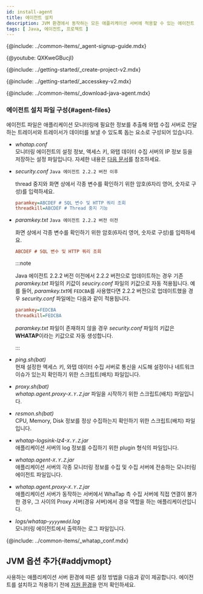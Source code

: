 ```yaml
---
id: install-agent
title: 에이전트 설치
description: JVM 환경에서 동작하는 모든 애플리케이션 서버에 적용할 수 있는 에이전트 설치 방법을 확인하세요.
tags: [ Java, 에이전트, 프로젝트 ]
---
```




{@include: ../common-items/_agent-signup-guide.mdx}

{@youtube: QXKweGBucjI}

{@include: ../getting-started/_create-project-v2.mdx}  

{@include: ../getting-started/_accesskey-v2.mdx}

{@include: ../common-items/_download-java-agent.mdx}  

### 에이전트 설치 파일 구성{#agent-files}

에이전트 파일은 애플리케이션 모니터링에 필요한 정보를 추출해 와탭 수집 서버로 전달하는 트레이서와 트레이서가 데이터를 보낼 수 있도록 돕는 요소로 구성되어 있습니다.

* *whatap.conf*<br/>
  모니터링 에이전트의 설정 정보, 액세스 키, 와탭 데이터 수집 서버의 IP 정보 등을 저장하는 설정 파일입니다. 자세한 내용은 [다음 문서](set-agent)를 참조하세요.

* *security.conf* `Java 에이전트 2.2.2 버전 이후`

  thread 중지와 화면 상에서 각종 변수를 확인하기 위한 암호(6자리 영어, 숫자로 구성)를 입력하세요.

  ```ini title='security.conf'
  paramkey=ABCDEF # SQL 변수 및 HTTP 쿼리 조회
  threadkill=ABCDEF # Thread 중지 기능
  ```

* *paramkey.txt* `Java 에이전트 2.2.2 버전 이전`

  화면 상에서 각종 변수를 확인하기 위한 암호(6자리 영어, 숫자로 구성)를 입력하세요.

  ```ini title='paramkey.txt'
  ABCDEF # SQL 변수 및 HTTP 쿼리 조회
  ```

  :::note
  
  Java 에이전트 2.2.2 버전 이전에서 2.2.2 버전으로 업데이트하는 경우 기존 *paramkey.txt* 파일의 키값이 *seuciry.conf* 파일의 키값으로 자동 적용됩니다. 예를 들어, *paramkey.txt*에 `FEDCBA`를 사용했다면 2.2.2 버전으로 업데이트했을 경우 *security.conf* 파일에는 다음과 같이 적용됩니다.
  
  ```ini
  paramkey=FEDCBA
  threadkill=FEDCBA
  ```
  
  *paramkey.txt* 파일이 존재하지 않을 경우 *security.conf* 파일의 키값은 **WHATAP**이라는 키값으로 자동 생성합니다.
  
  :::

* *ping.sh(bat)*<br/>
  현재 설정한 액세스 키, 와탭 데이터 수집 서버로 통신을 시도해 설정이나 네트워크 이슈가 있는지 확인하기 위한 스크립트(배치) 파일입니다.

* *proxy.sh(bat)*<br/>
  *whatap.agent.proxy-`X.Y.Z`.jar* 파일을 시작하기 위한 스크립트(배치) 파일입니다.

* *resmon.sh(bat)*<br/>
  CPU, Memory, Disk 정보를 정상 수집하는지 확인하기 위한 스크립트(배치) 파일입니다.

* *whatap-logsink-lz4-`X.Y.Z`.jar*<br/>
  애플리케이션 서버의 log 정보를 수집하기 위한 plugin 형식의 파일입니다.

* *whatap.agent-`X.Y.Z`.jar*<br/>
  애플리케이션 서버의 각종 모니터링 정보를 수집 및 수집 서버에 전송하는 모니터링 에이전트 파일입니다.

* *whatap.agent.proxy-`X.Y.Z`.jar*<br/>
  애플리케이션 서버가 동작하는 서버에서 WhaTap 측 수집 서버에 직접 연결이 불가한 경우, 그 사이의 Proxy 서버(경유 서버)에서 경유 역할을 하는 애플리케이션입니다.

* *logs/whatap-`yyyymmdd`.log*<br/>
  모니터링 에이전트에서 출력하는 로그 파일입니다.


{@include: ../common-items/_whatap_conf.mdx}

## JVM 옵션 추가{#addjvmopt}

사용하는 애플리케이션 서버 환경에 따른 설정 방법을 다음과 같이 제공합니다. 에이전트를 설치하고 적용하기 전에 [지원 환경](supported-spec)을 먼저 확인하세요.

<DocCardList/>